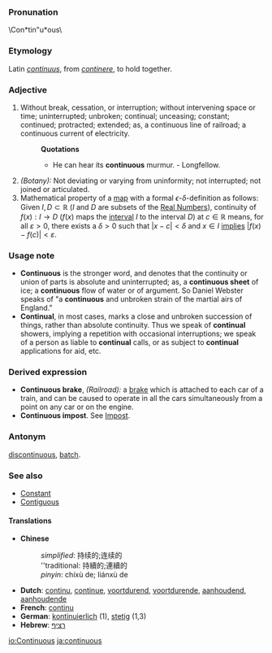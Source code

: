 ===Pronunation===
\Con*tin"u*ous\

===Etymology===
Latin ''[[continuus]]'', from ''[[continere]]'', to hold together.

===Adjective=== 
#Without break, cessation, or interruption; without intervening space or time; uninterrupted; unbroken; continual; unceasing; constant; continued; protracted; extended; as, a continuous line of railroad; a continuous current of electricity.
#:'''Quotations'''
#:*He can hear its '''continuous''' murmur.   - Longfellow.
#''(Botany):'' Not deviating or varying from uninformity; not interrupted; not joined or articulated.
#Mathematical property of a [[map]] with a formal <math>\epsilon</math>-<math>\delta</math>-definition as follows: Given <math>I,D\subset\mathbb{R}</math> (''I'' and ''D'' are subsets of the [[Real Numbers]]), continuity of <math>f(x):I \to D</math> (<math>f(x)</math> maps the [[interval]] ''I'' to the interval ''D'') at <math>c\in\mathbb{R}</math> means, for all <math>\varepsilon>0</math>, there exists a <math>\delta>0</math> such that <math>|x-c|<\delta</math> and <math>x\in I</math> [[implies]] <math>|f(x)-f(c)|<\varepsilon</math>.

===Usage note===
*'''Continuous''' is the stronger word, and denotes that the continuity or union of parts is absolute and uninterrupted; as, a '''continuous sheet''' of ice; a '''continuous''' flow of water or of argument. So Daniel Webster speaks of "a '''continuous''' and unbroken strain of the martial airs of England." 
*'''Continual''', in most cases, marks a close and unbroken succession of things, rather than absolute continuity. Thus we speak of '''continual''' showers, implying a repetition with occasional interruptions; we speak of a person as liable to '''continual''' calls, or as subject to '''continual''' applications for aid, etc.

===Derived expression===
*'''Continuous brake''', ''(Railroad):'' a [[brake]] which is attached to each car of a train, and can be caused to operate in all the cars simultaneously from a point on any car or on the engine.
*'''Continuous impost'''. See [[Impost]].

===Antonym===
[[discontinuous]], [[batch]].
=== See  also ===
*[[Constant]]
*[[Contiguous]]

==== Translations ====
*'''Chinese'''
*:''simplified'': 持续的;连续的
*:''traditional: 持續的;連續的
*:''pinyin'': chíxù de; liánxù de
*'''Dutch''': [[continu]], [[continue]], [[voortdurend]], [[voortdurende]], [[aanhoudend]], [[aanhoudende]]
*'''French''': [[continu]]
*'''German''': [[kontinuierlich]] (1), [[stetig]] (1,3)
*'''Hebrew''': [[רציף]]

[[io:Continuous]]
[[ja:continuous]]